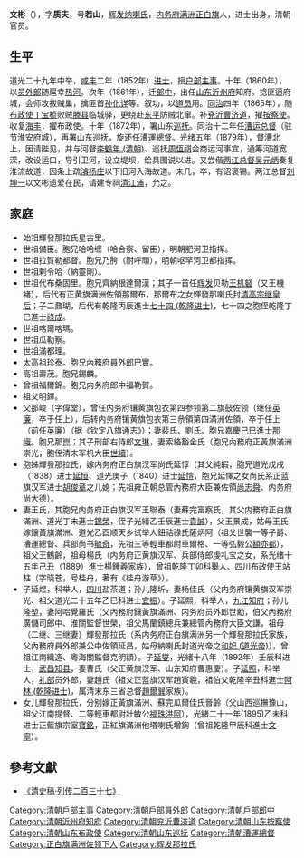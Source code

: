 {{關於|一名清朝官員|男子團體ASTRO的成員|文彬 (韓國歌手)}}
'''文彬'''（{{bd|1825年||1880年|catIdx=W}}），字'''质夫'''，号'''若山'''，[[辉发那拉氏|辉发纳喇氏]]，[[内务府满洲正白旗|内务府满洲正白旗]]人，进士出身，清朝官员。

== 生平 ==

道光二十九年中举，[[咸丰|咸丰]]二年（1852年）[[进士|进士]]，授[[户部|户部]][[主事|主事]]。十年（1860年），以[[员外郎|员外郎]]随扈幸[[热河|热河]]。次年（1861年），迁[[郎中|郎中]]，出任[[山东|山东]][[沂州府|沂州府]]知府。捻匪逼府城，会师攻拔贼巢，擒匪首[[孙化详|孙化详]]等。叙功，以[[道员|道员]]用。[[同治|同治]]四年（1865年），随[[布政使|布政使]][[丁宝桢|丁宝桢]]败贼[[滕县|滕县]]临城驿，更绕赴[[东平|东平]]防贼北窜。补[[兗沂曹济道|兗沂曹济道]]，擢[[按察使|按察使]]。收复[[海丰|海丰]]，擢布政使。十年（1872年），署山东[[巡抚|巡抚]]。同治十二年任[[漕运总督|漕运总督]]（驻节淮安府城），再署山东巡抚，旋还任漕運總督。[[光绪|光绪]]五年（1879年），督漕北上，因请陛见，并与河督[[李鶴年_(清朝)|李鶴年 (清朝)]]、巡抚[[周恆祺|周恆祺]]会商运河事宜，通筹河道宽深，改设运口，导引卫河，设立堤坝，绘具图说以进。又尝偕[[两江总督|两江总督]][[吴元炳|吴元炳]]奏复淮流故道，因条上疏[[濬杨庄|濬杨庄]]以下旧河入海故道。未几，卒，有诏褒锡。两江总督[[刘坤一|刘坤一]]以文彬遗爱在民，请建专祠[[清江浦|清江浦]]，允之。

==家庭==
*始祖輝發那拉氏星古里。
*世祖備臣。胞兄哈哈缠（哈合察、留臣），明朝肥河卫指挥。
*世祖拉賀勒都督。胞兄乃胯（耐呼頑），明朝呕罕河卫都指挥。
*世祖剌令哈（納靈剛）。
*世祖代布桑固里。胞兄齊納根達爾漢；其子一首任[[辉发|辉发]]贝勒[[王机砮|王机砮]]（又王機褚），后代有正黄旗满洲佐領那爾布，那爾布之女輝發那喇氏封[[清高宗继皇后|清高宗继皇后]]；子二鼐瑚，后代有乾隆丙辰進士[[七十四_(乾隆进士)|七十四 (乾隆进士)]]，七十四之胞侄乾隆丁巳進士[[祿成|祿成]]。
*世祖喀爾喀瑪。
*世祖瓜勒察。
*世祖滿都理。
*太高祖珍泰。胞兄內務府員外郎巴實。
*高祖壽茂。胞兄錫麟。
*曾祖福爾錦。胞兄内务府郎中福勒賀。
*祖父明鐸。
*父那峻（字偉堂），曾任内务府镶黄旗包衣第四参领第二旗鼓佐领（继任[[英廉|英廉]]，卒于任上），后转内务府镶黄旗包衣第三㕘領第四滿洲佐領，卒于任上（前任[[英廉|英廉]]）（据《钦定八旗通志》）；妻裴氏、劉氏。胞兄嘉慶己巳進士[[那峨|那峨]]。胞兄那崑；其子刑部右侍郎[[文琳|文琳]]，妻索絡豁金氏（胞兄內務府正黃旗滿洲崇光，胞侄清末军机大臣[[世續|世續]]）。
*胞姊輝發那拉氏，嫁内务府正白旗汉军尚氏延惇（其父純嘏，胞兄道光戊戌（1838）进士[[延恒|延恒]]、道光庚子（1840）进士[[延愷|延愷]]，胞兄延懌之女尚氏系正蓝旗汉军进士[[胡俊章|胡俊章]]之儿媳；先祖雍正朝总管內務府大臣兼佐領[[尚志舜|尚志舜]]、内务府尚大德）。
*妻王氏，其胞兄内务府正白旗汉军王聯泰（妻蘇完富察氏，其父内務府正白旗滿洲、道光丁未進士[[錫榮|錫榮]]，侄子光緒乙壬辰進士[[貴誠|貴誠]]），父王景成，姑母王氏嫁鑲黃旗滿洲、道光乙酉顺天乡试举人鈕祜祿氏薩炳阿（祖父世襲一等子爵、漕運總督、兵部尚书[[毓奇|毓奇]]，先祖三等輕車都尉車爾格、一等弘毅公[[額亦都|額亦都]]），祖父王鶴齡，祖母楊氏（内务府正黄旗汉军、兵部侍郎虔礼宝之女，系光绪十五年己丑（1889）進士[[楊鍾羲|楊鍾羲]]家族），曾祖乾隆丁卯科舉人、四川布政使王站柱（字晓苍，号桂舟，著有《桂舟游草》）。
*子延煜，科举人，[[四川|四川]]盐茶道；孙儿隆圻，妻杨佳氏（父内务府镶黄旗汉军崇光、祖父道光二十五年乙巳科进士[[宜振|宜振]]）。子延熙，科举人，[[九江|九江]][[知府|知府]]；孙儿隆堃，妻阿哈覺羅氏（父內務府鑲黃旗滿洲、内务府员外郎世勳，伯父內務府廣儲司郎中、淮關監督世榮，祖父馬蘭鎮總兵兼總管內務府大臣文謙，祖母（二继、三继妻）輝發那拉氏（系内务府正白旗满洲另一个輝發那拉氏家族，父內務府員外郎兼公中佐領延昌，姑母納喇氏封道光帝之[[和妃_(道光帝)|和妃 (道光帝)]]），曾祖江南織造、粵海關監督克明額）。子[[延燮|延燮]]，光緒十八年（1892年）壬辰科进士，[[武昌|武昌]][[知县|知县]]，妻曹氏（父正黄旗汉军、山东知府曹惠慶）。子[[延照|延照]]，科举人，[[礼部|礼部]]员外郎，妻趙氏（祖父正蓝旗汉军趙寅羲，祖伯父乾隆辛丑科進士[[阿林_(乾隆进士)|阿林 (乾隆进士)]]，属清末东三省总督[[趙爾巽|趙爾巽]]家族）。
*女儿輝發那拉氏，分别嫁正黃旗滿洲、蘇完瓜爾佳氏晉齡（父山西巡撫豫山，祖父江南提督、二等輕車都尉壯敏公[[福珠洪阿|福珠洪阿]]），光緒二十一年(1895)乙未科进士正藍旗宗室[[寶銘|寶銘]]，正紅旗滿洲他塔喇氏增銁（曾祖乾隆甲辰科進士[[文寧|文寧]]）。

==參考文獻==
* [http://guji.artx.cn/article/6176.html 《清史稿·列传二百三十七》] {{Wayback|url=http://guji.artx.cn/article/6176.html |date=20190810132512 }}

{{咸豐二年壬子恩科殿試金榜}}

{{DEFAULTSORT:Wen文}}
[[Category:清朝戶部主事|Category:清朝戶部主事]]
[[Category:清朝戶部員外郎|Category:清朝戶部員外郎]]
[[Category:清朝戶部郎中|Category:清朝戶部郎中]]
[[Category:清朝沂州府知府|Category:清朝沂州府知府]]
[[Category:清朝兖沂曹济道|Category:清朝兖沂曹济道]]
[[Category:清朝山东按察使|Category:清朝山东按察使]]
[[Category:清朝山东布政使|Category:清朝山东布政使]]
[[Category:清朝山东巡抚|Category:清朝山东巡抚]]
[[Category:清朝漕運總督|Category:清朝漕運總督]]
[[Category:正白旗满洲佐领下人|Category:正白旗满洲佐领下人]]
[[Category:辉发那拉氏|Category:辉发那拉氏]]